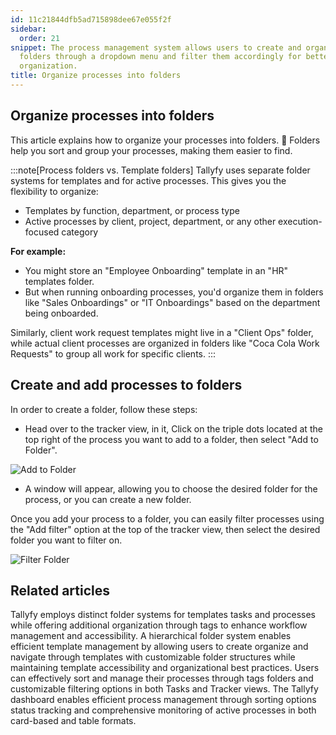 ```yaml
---
id: 11c21844dfb5ad715898dee67e055f2f
sidebar:
  order: 21
snippet: The process management system allows users to create and organize tasks into
  folders through a dropdown menu and filter them accordingly for better workflow
  organization.
title: Organize processes into folders
---
```


## Organize processes into folders

This article explains how to organize your processes into folders. 📁
Folders help you sort and group your processes, making them easier to find.

:::note[Process folders vs. Template folders]
Tallyfy uses separate folder systems for templates and for active processes. This gives you the flexibility to organize:
- Templates by function, department, or process type
- Active processes by client, project, department, or any other execution-focused category

**For example:** 
- You might store an "Employee Onboarding" template in an "HR" templates folder.
- But when running onboarding processes, you'd organize them in folders like "Sales Onboardings" or "IT Onboardings" based on the department being onboarded.

Similarly, client work request templates might live in a "Client Ops" folder, while actual client processes are organized in folders like "Coca Cola Work Requests" to group all work for specific clients.
:::

## Create and add processes to folders

In order to create a folder, follow these steps:

- Head over to the tracker view, in it, Click on the triple dots located at the top right of the process you want to add to a folder, then select "Add to Folder".

![Add to Folder](https://screenshots.tallyfy.com/tallyfy%2Fpro%2Fdesktop-light-add-process-folder.png)

- A window will appear, allowing you to choose the desired folder for the process, or you can create a new folder.

Once you add your process to a folder, you can easily filter processes using the "Add filter" option at the top of the tracker view, then select the desired folder you want to filter on.

![Filter Folder](https://screenshots.tallyfy.com/tallyfy%2Fpro%2Fdesktop-light-filter-by-folder-process.png)


## Related articles
<CardGrid>
<LinkTitleCard header="<b>Tasks View > Organize tasks and processes into folders</b>" href="/products/pro/tracking-and-tasks/tasks-view/how-can-i-add-tasks-to-folders-in-tallyfy/" > Tallyfy employs distinct folder systems for templates tasks and processes while offering additional organization through tags to enhance workflow management and accessibility. </LinkTitleCard>
<LinkTitleCard header="<b>Templates > Organize templates into folders</b>" href="/products/pro/documenting/templates/organize-templates-into-folders/" > A hierarchical folder system enables efficient template management by allowing users to create organize and navigate through templates with customizable folder structures while maintaining template accessibility and organizational best practices. </LinkTitleCard>
<LinkTitleCard header="<b>Tracker View > Organize processes</b>" href="/products/pro/tracking-and-tasks/tracker-view/organize-processes/" > Users can effectively sort and manage their processes through tags folders and customizable filtering options in both Tasks and Tracker views. </LinkTitleCard>
<LinkTitleCard header="<b>Tracker View > Manage and track my processes</b>" href="/products/pro/tracking-and-tasks/tracker-view/how-can-i-manage-and-track-my-processes-on-tallyfy/" > The Tallyfy dashboard enables efficient process management through sorting options status tracking and comprehensive monitoring of active processes in both card-based and table formats. </LinkTitleCard>
</CardGrid>